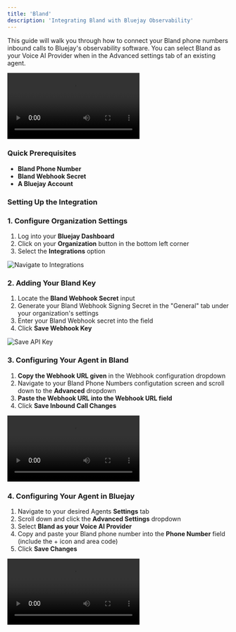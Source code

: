 ```yaml
---
title: 'Bland'
description: 'Integrating Bland with Bluejay Observability'
---
```



This guide will walk you through how to connect your Bland phone numbers inbound calls to Bluejay's observability software. You can select Bland as your Voice AI Provider when in the Advanced settings tab of an existing agent.

<video controls className="w-full aspect-video rounded-xl" src="/videos/bland-walkthrough.mp4"></video>


### Quick Prerequisites

- **Bland Phone Number**
- **Bland Webhook Secret**
- **A Bluejay Account**

### Setting Up the Integration

### 1. Configure Organization Settings

1. Log into your **Bluejay Dashboard**
2. Click on your **Organization** button in the bottom left corner
3. Select the **Integrations** option 


![Navigate to Integrations](/images/integrations.png)

### 2. Adding Your Bland Key

1. Locate the **Bland Webhook Secret** input
2. Generate your Bland Webhook Signing Secret in the "General" tab under your organization's settings
3. Enter your Bland Webhook secret into the field 
3. Click **Save Webhook Key**

![Save API Key](/images/add-bland-secret.png)

### 3. Configuring Your Agent in Bland

1. **Copy the Webhook URL given** in the Webhook configuration dropdown 
2. Navigate to your Bland Phone Numbers configutation screen and scroll down to the **Advanced** dropdown
3. **Paste the Webhook URL into the Webhook URL field**
4. Click **Save Inbound Call Changes**


<video controls className="w-full aspect-video rounded-xl" src="/videos/add-link-bland.mov"></video>

### 4. Configuring Your Agent in Bluejay

1. Navigate to your desired Agents **Settings** tab
2. Scroll down and click the **Advanced Settings** dropdown
3. Select **Bland as your Voice AI Provider** 
4. Copy and paste your Bland phone number into the **Phone Number** field (include the + icon and area code)
5. Click **Save Changes**

<video controls className="w-full aspect-video rounded-xl" src="/videos/bland-bluejay-agent.mov"></video>






